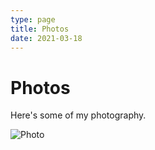 ```yaml
---
type: page
title: Photos
date: 2021-03-18
---
```


# Photos

Here's some of my photography.


<Image
  src="/images/hirao-yato-green-1_20220418.jpg"
  alt="Photo"
  width={90%}
  height={*}
  priority
  className="next-image"
/>
